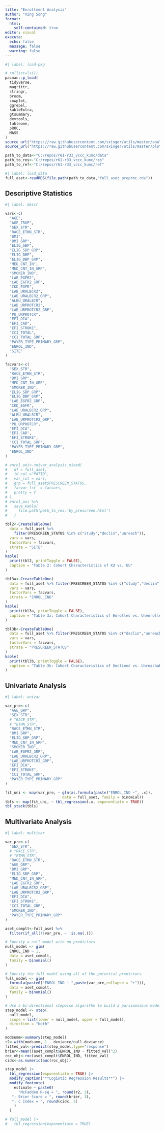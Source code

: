 ```yaml
---
title: "Enrollment Analysis"
author: "Xing Song"
format: 
  html:
    self-contained: true
editor: visual
execute: 
  echo: false
  message: false
  warning: false
---
```


```r
#| label: load-pkg

# rm(list=ls())
pacman::p_load(
  tidyverse,
  magrittr,
  stringr,
  broom,
  cowplot,
  ggrepel,
  kableExtra,
  gtsummary,
  devtools,
  tableone,
  pROC,
  MASS
)
source_url("https://raw.githubusercontent.com/sxinger/utils/master/analysis_util.R")
source_url("https://raw.githubusercontent.com/sxinger/utils/master/plot_util.R")

path_to_data<-"C:/repos/r61-r33_vccc_kumc/data"
path_to_res<-"C:/repos/r61-r33_vccc_kumc/res"
path_to_ref<-"C:/repos/r61-r33_vccc_kumc/ref"
```


```r
#| label: load_data
full_aset<-readRDS(file.path(path_to_data,"full_aset_preproc.rda"))
```


## Descriptive Statistics

```r
#| label: descr

vars<-c(
  "AGE",
  "AGE_75UP",
  "SEX_STR",
  "RACE_ETHN_STR",
  "BMI",
  "BMI_GRP",
  "ELIG_SBP",
  "ELIG_SBP_GRP",
  "ELIG_DBP",
  "ELIG_DBP_GRP",
  "MED_CNT_IN",
  "MED_CNT_IN_GRP",
  "SMOKER_IND",
  "LAB_EGFR2",
  "LAB_EGFR2_GRP",
  "CKD_EGFR",
  "LAB_URALBCR2",
  "LAB_URALBCR2_GRP",
  "ALBU_URALBCR",
  "LAB_URPROTCR2",
  "LAB_URPROTCR2_GRP",
  "PU_URPROTCR",
  "EFI_DIA",
  "EFI_CAD",
  "EFI_STROKE",
  "CCI_TOTAL",
  "CCI_TOTAL_GRP",
  "PAYER_TYPE_PRIMARY_GRP",
  "ENROL_IND",
  "SITE"
)

facvars<-c(
  "SEX_STR",
  "RACE_ETHN_STR",
  "BMI_GRP",
  "MED_CNT_IN_GRP",
  "SMOKER_IND",
  "ELIG_SBP_GRP",
  "ELIG_DBP_GRP",
  "LAB_EGFR2_GRP",
  "CKD_EGFR",
  "LAB_URALBCR2_GRP",
  "ALBU_URALBCR",
  "LAB_URPROTCR2_GRP",
  "PU_URPROTCR",
  "EFI_DIA",
  "EFI_CAD",
  "EFI_STROKE",
  "CCI_TOTAL_GRP",
  "PAYER_TYPE_PRIMARY_GRP",
  "ENROL_IND"
)

# enrol_uni<-univar_analysis_mixed(
#   df = full_aset,
#   id_col ="PATID",
#   var_lst = vars,
#   grp = full_aset$PRESCREEN_STATUS,
#   facvar_lst  = facvars,
#   pretty = T
# )
# enrol_uni %>%
#   save_kable(
#     file.path(path_to_res,'by_prescreen.html')
#   )

tbl2<-CreateTableOne(
  data = full_aset %>% 
    filter(PRESCREEN_STATUS %in% c("study","declin","unreach")),
  vars = vars,
  factorVars = facvars,
  strata = "SITE"
)
kable(
  print(tbl2, printToggle = FALSE), 
  caption = "Table 2: Cohort Characteristics of KU vs. UU"
)

tbl3a<-CreateTableOne(
  data = full_aset %>% filter(PRESCREEN_STATUS %in% c("study","declin","unreach")),
  vars = vars,
  factorVars = facvars,
  strata = "ENROL_IND"
)
kable(
  print(tbl3a, printToggle = FALSE), 
  caption = "Table 3a: Cohort Characteristics of Enrolled vs. Unenrolled (Declined, Unreachable)"
)

tbl3b<-CreateTableOne(
  data = full_aset %>% filter(PRESCREEN_STATUS %in% c("declin","unreach")),
  vars = vars,
  factorVars = facvars,
  strata = "PRESCREEN_STATUS"
)
kable(
  print(tbl3b, printToggle = FALSE), 
  caption = "Table 3b: Cohort Characteristics of Declined vs. Unreachable"
)
```


## Univariate Analysis

```r
#| label: univar

var_pre<-c(
  "AGE_GRP",
  "SEX_STR",
  # "RACE_STR",
  # "ETHN_STR",
  "RACE_ETHN_STR",
  "BMI_GRP",
  "ELIG_SBP_GRP",
  "MED_CNT_IN_GRP",
  "SMOKER_IND",
  "LAB_EGFR2_GRP",
  "LAB_URALBCR2_GRP",
  "LAB_URPROTCR2_GRP",
  "EFI_DIA",
  "EFI_STROKE",
  "CCI_TOTAL_GRP",
  "PAYER_TYPE_PRIMARY_GRP"
)

fit_uni <- map(var_pre, ~ glm(as.formula(paste("ENROL_IND ~", .x)), 
                          data = full_aset, family = binomial))
tbls <- map(fit_uni, ~ tbl_regression(.x, exponentiate = TRUE))
tbl_stack(tbls)
```


## Multivariate Analysis

```r
#| label: multivar

var_pre<-c(
  "SEX_STR",
  # "RACE_STR",
  # "ETHN_STR",
  "RACE_ETHN_STR",
  "AGE_GRP",
  "BMI_GRP",
  "ELIG_SBP_GRP",
  "MED_CNT_IN_GRP",
  "LAB_EGFR2_GRP",
  "LAB_URALBCR2_GRP",
  "LAB_URPROTCR2_GRP",
  "EFI_DIA",
  "EFI_STROKE",
  "CCI_TOTAL_GRP",
  "SMOKER_IND",
  "PAYER_TYPE_PRIMARY_GRP"
)

aset_complt<-full_aset %>%
  filter(if_all(!!var_pre, ~ !is.na(.)))

# Specify a null model with no predictors
null_model <- glm(
  ENROL_IND ~ 1,
  data = aset_complt,
  family = binomial()
)

# Specify the full model using all of the potential predictors
full_model <- glm(
  formula(paste0("ENROL_IND ~ ",paste(var_pre,collapse = "+"))), 
  data = aset_complt, 
  family = binomial()
)

# Use a bi-directional stepwise algorithm to build a parsimonious model
step_model <- step(
  null_model,
  scope = list(lower = null_model, upper = full_model),
  direction = "both"
)

modsumm<-summary(step_model)
r2<-with(modsumm, 1 - deviance/null.deviance)
fitted_val<-predict(step_model,type="response")
brier<-mean((aset_complt$ENROL_IND - fitted_val)^2)
roc_obj<-roc(aset_complt$ENROL_IND, fitted_val)
cidx<-as.numeric(auc(roc_obj))

step_model |> 
  tbl_regression(exponentiate = TRUE) |>
  modify_caption("**Logistic Regression Results**") |>
  modify_footnote(
    estimate ~ paste0(
      "McFadden R-sq = ", round(r2, 3),
   "; Brier Score = ", round(brier, 3),
   "; C Index = ", round(cidx, 3)
    )
  )

# full_model |> 
#   tbl_regression(exponentiate = TRUE)
```

